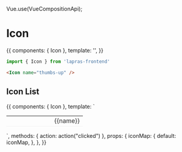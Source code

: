 Vue.use(VueCompositionApi);


<Meta title="Icon" component={Icon} />

# Icon

<Preview>
  <Story name="default">
    {{
      components: { Icon },
      template: '<Icon name="thumbs-up" />',
    }}
  </Story>
</Preview>

```typescript
import { Icon } from 'lapras-frontend'
```

```html
<Icon name="thumbs-up" />
```

<Props of={Icon} />

## Icon List

<Preview>
  <Story name="iconList">
    {{
        components: { Icon },
        template: `<table width="100%" style="color: #2C2C2C;">
          <tr v-for="name in Object.keys(iconMap)" :key="name">
            <td style="font-size: 38px; border-bottom: 1px solid #efefef; width: 80px;">
              <Icon :name="name" class="hoge" />
            </td>
            <td style="border-bottom: 1px solid #efefef;">{{name}}</td>
          </tr>
        </table>`,
        methods: { action: action("clicked") },
        props: {
          iconMap: {
            default: iconMap,
          },
        },
    }}
  </Story>
</Preview>
